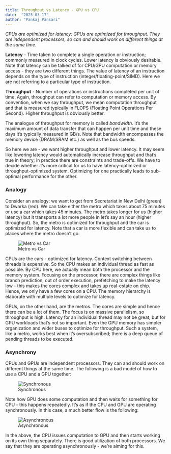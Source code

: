---
title: Throughput vs Latency - GPU vs CPU 
date:  "2025-03-17"
author: "Pankaj Pansari"
---
*CPUs are optimized for latency; GPUs are optimized for throughput. They are independent processors, so can and should work on different things at the same time.*

**Latency** - Time taken to complete a single operation or instruction; commonly measured in clock cycles.
Lower latency is obviously desirable. Note that latency can be talked of for CPU/GPU computation or memory access - they are two different things. The value of latency of an instruction depends on the type of instruction (integer/floating-point/SIMD). Here we are not referring to a particular type of instruction.

**Throughput** - Number of operations or instructions completed per unit of time. Again, throughput can refer to computation or memory access. By convention, when we say throughput, we mean computation throughput and that is measured typically in FLOPS (Floating Point Operations Per Second). Higher throughput is obviously better.

The analogue of throughput for memory is called *bandwidth*. It's the maximum amount of data transfer that can happen per unit time and these days it's typically measured in GB/s. Note that bandwidth encompasses the memory device (DRAM/SRAM etc.) as well as the bus speeds.

So here we are - we want higher throughput and lower latency. It may seem like lowering latency would automatically increase throughput and that's true in theory; in practice there are constraints and trade-offs. We have to decide whether it's more critical for us to have latency-optimized or throughput-optimized system. Optimizing for one practically leads to sub-optimal performance for the other.

### Analogy
Consider an analogy: we want to get from Secretariat in New Delhi (green) to Dwarka (red). We can take either the metro which takes about 75 minutes or use a car which takes 45 minutes. The metro takes longer for us (higher latency) but it transports a lot more people in let's say an hour (higher throughput). So, the metro is optimized for throughput and the car is optimized for latency. Note that a car is more flexible and can take us to places where the metro doesn't go.

![Metro vs Car](metro_car.png)

CPUs are the cars - optimized for latency. Context switching between threads is expensive. So the CPU makes an individual thread as fast as possible. By CPU here, we actually mean both the processor and the memory system. Focusing on the processor, there are complex things like branch prediction, out of order execution, prefetching to make the latency low - this makes the cores complex and takes up real-estate on chip. Hence, we only have a few cores on a CPU. The memory hierarchy is elaborate with multiple levels to optimize for latency.

GPUs, on the other hand, are the metros. The cores are simple and hence there can be a lot of them. The focus is on massive parallelism, so throughput is high. Latency for an individual thread may not be great, but for GPU workloads that's not so important. Even the GPU memory has simpler organization and wider buses to optimize for throughput. Such a system, like a metro, works best when it's oversubscribed; there is a deep queue of pending threads to be executed.

### Asynchrony

CPUs and GPUs are independent processors. They can and should work on different things at the same time. The following is a bad model of how to use a CPU and a GPU together:

![Synchronous](synchronous.png)

Note how GPU does some computation and then waits for something for CPU - this happens repeatedly. It's as if the CPU and GPU are operating synchronously. In this case, a much better flow is the following:

![Asynchronous](gpu_cpu_async.png)

In the above, the CPU issues computation to GPU and then starts working on its own thing separately. There is good utilization of both processors. We say that they are operating asynchronously - we're aiming for this. 